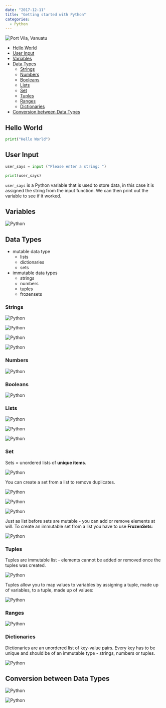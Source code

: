 ```yaml
---
date: "2017-12-11"
title: "Getting started with Python"
categories:
  - Python
---
```



![Port Vila, Vanuatu](./photo-34445490202_b13f40bd9d_o.png)


<!-- TOC depthFrom:2 depthTo:4 -->

- [Hello World](#hello-world)
- [User Input](#user-input)
- [Variables](#variables)
- [Data Types](#data-types)
  - [Strings](#strings)
  - [Numbers](#numbers)
  - [Booleans](#booleans)
  - [Lists](#lists)
  - [Set](#set)
  - [Tuples](#tuples)
  - [Ranges](#ranges)
  - [Dictionaries](#dictionaries)
- [Conversion between Data Types](#conversion-between-data-types)

<!-- /TOC -->


## Hello World

```python
print("Hello World")
```

## User Input

```python
user_says = input ("Please enter a string: ")

print(user_says)
```

`user_says` is a Python variable that is used to store data, in this case it is assigned the string from the input function. We can then print out the variable to see if it worked.


## Variables

![Python](./python_01.png)


## Data Types

* mutable data type
    * lists
    * dictionaries
    * sets
*  immutable data types
   *  strings
   *  numbers
   *  tuples
   *  frozensets


### Strings

![Python](./python_02.png)

![Python](./python_03.png)

![Python](./python_04.png)

![Python](./python_05.png)



### Numbers

![Python](./python_06.png)



### Booleans

![Python](./python_07.png)



### Lists

![Python](./python_08.png)

![Python](./python_09.png)

![Python](./python_10.png)



### Set

Sets = unordered lists of __unique items__.


![Python](./python_11.png)


You can create a set from a list to remove duplicates.


![Python](./python_12.png)


![Python](./python_13.png)


![Python](./python_14.png)


Just as list before sets are mutable - you can add or remove elements at will. To create an immutable set from a list you have to use __FrozenSets__:


![Python](./python_15.png)



### Tuples

Tuples are immutable list - elements cannot be added or removed once the tuples was created.


![Python](./python_16.png)


Tuples allow you to map values to variables by assigning a tuple, made up of variables, to a tuple, made up of values:


![Python](./python_17.png)



### Ranges


![Python](./python_18.png)



### Dictionaries

Dictionaries are an unordered list of key-value pairs. Every key has to be unique and should be of an immutable type - strings, numbers or tuples.


![Python](./python_19.png)



## Conversion between Data Types


![Python](./python_20.png)


![Python](./python_21.png)
